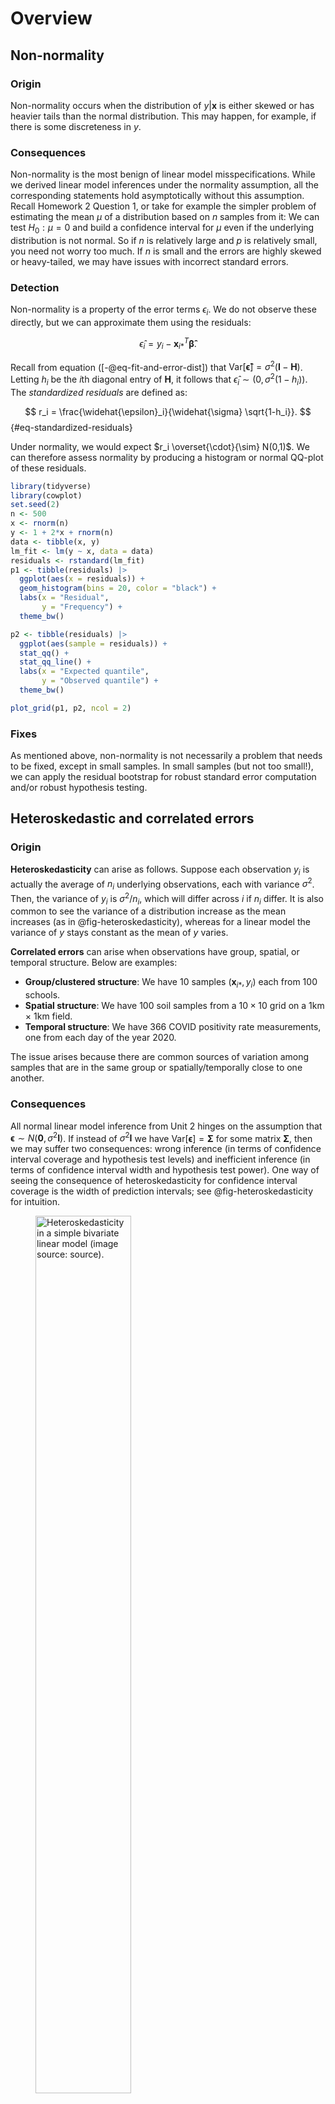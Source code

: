# Overview

## Non-normality {#sec-non-normality}

### Origin

Non-normality occurs when the distribution of $y|\boldsymbol{x}$ is either skewed or has heavier tails than the normal distribution. This may happen, for example, if there is some discreteness in $y$.

### Consequences

Non-normality is the most benign of linear model misspecifications. While we derived linear model inferences under the normality assumption, all the corresponding statements hold asymptotically without this assumption. Recall Homework 2 Question 1, or take for example the simpler problem of estimating the mean $\mu$ of a distribution based on $n$ samples from it: We can test $H_0: \mu = 0$ and build a confidence interval for $\mu$ even if the underlying distribution is not normal. So if $n$ is relatively large and $p$ is relatively small, you need not worry too much. If $n$ is small and the errors are highly skewed or heavy-tailed, we may have issues with incorrect standard errors.

### Detection

Non-normality is a property of the error terms $\epsilon_i$. We do not observe these directly, but we can approximate them using the residuals:

$$
\widehat{\epsilon}_i = y_i - \boldsymbol{x}_{i*}^T \boldsymbol{\widehat{\beta}}.
$$

Recall from equation ([-@eq-fit-and-error-dist]) that $\text{Var}[\boldsymbol{\widehat{\epsilon}}] = \sigma^2(\boldsymbol{I} - \boldsymbol{H})$. Letting $h_i$ be the $i$th diagonal entry of $\boldsymbol{H}$, it follows that $\widehat{\epsilon}_i \sim (0, \sigma^2(1-h_i))$. The *standardized residuals* are defined as:

$$
r_i = \frac{\widehat{\epsilon}_i}{\widehat{\sigma} \sqrt{1-h_i}}.
$$ {#eq-standardized-residuals}

Under normality, we would expect $r_i \overset{\cdot}{\sim} N(0,1)$. We can therefore assess normality by producing a histogram or normal QQ-plot of these residuals.

```r
library(tidyverse)
library(cowplot)
set.seed(2)
n <- 500
x <- rnorm(n)
y <- 1 + 2*x + rnorm(n)
data <- tibble(x, y)
lm_fit <- lm(y ~ x, data = data)
residuals <- rstandard(lm_fit)
p1 <- tibble(residuals) |>
  ggplot(aes(x = residuals)) +
  geom_histogram(bins = 20, color = "black") + 
  labs(x = "Residual", 
       y = "Frequency") +
  theme_bw() 

p2 <- tibble(residuals) |>
  ggplot(aes(sample = residuals)) +
  stat_qq() +
  stat_qq_line() +
  labs(x = "Expected quantile", 
       y = "Observed quantile") +
  theme_bw()

plot_grid(p1, p2, ncol = 2)
```

### Fixes

As mentioned above, non-normality is not necessarily a problem that needs to be fixed, except in small samples. In small samples (but not too small!), we can apply the residual bootstrap for robust standard error computation and/or robust hypothesis testing.

## Heteroskedastic and correlated errors {#sec-heteroskedasticity}

### Origin

**Heteroskedasticity** can arise as follows. Suppose each observation $y_i$ is actually the average of $n_i$ underlying observations, each with variance $\sigma^2$. Then, the variance of $y_i$ is $\sigma^2/n_i$, which will differ across $i$ if $n_i$ differ. It is also common to see the variance of a distribution increase as the mean increases (as in @fig-heteroskedasticity), whereas for a linear model the variance of $y$ stays constant as the mean of $y$ varies.

**Correlated errors** can arise when observations have group, spatial, or temporal structure. Below are examples:

- **Group/clustered structure**: We have 10 samples $(\boldsymbol{x}_{i*}, y_i)$ each from 100 schools.
- **Spatial structure**: We have 100 soil samples from a $10\times10$ grid on a 1km $\times$ 1km field.
- **Temporal structure**: We have 366 COVID positivity rate measurements, one from each day of the year 2020.

The issue arises because there are common sources of variation among samples that are in the same group or spatially/temporally close to one another.

### Consequences

All normal linear model inference from Unit 2 hinges on the assumption that $\boldsymbol{\epsilon} \sim N(\boldsymbol{0}, \sigma^2 \boldsymbol{I})$. If instead of $\sigma^2 \boldsymbol{I}$ we have $\text{Var}[\boldsymbol{\epsilon}] = \boldsymbol{\Sigma}$ for some matrix $\boldsymbol{\Sigma}$, then we may suffer two consequences: wrong inference (in terms of confidence interval coverage and hypothesis test levels) and inefficient inference (in terms of confidence interval width and hypothesis test power). One way of seeing the consequence of heteroskedasticity for confidence interval coverage is the width of prediction intervals; see @fig-heteroskedasticity for intuition.

![Heteroskedasticity in a simple bivariate linear model (image source: [source](http://www3.wabash.edu/econometrics/EconometricsBook/chap19.htm)).](figures/heteroskedasticity.png){#fig-heteroskedasticity width=60%}

Like with heteroskedastic errors, correlated errors can cause invalid standard errors. In particular, positively correlated errors typically cause standard errors to be smaller than they should be, leading to inflated Type-I error rates. For intuition, consider estimating the mean of a distribution based on $n$ samples. Consider the cases when these samples are independent, compared to when they are perfectly correlated. The effective sample size in the former case is $n$ and in the latter case is 1.

### Detection

Heteroskedasticity is usually assessed via the *residual plot* (@fig-residual-plots). In this plot, the standardized residuals $r_i$ ([-@eq-standardized-residuals]) are plotted against the fitted values $\widehat{\mu}_i$. In the absence of heteroskedasticity, the spread of the points around the origin should be roughly constant as a function of $\widehat{\mu}$ (@fig-residual-plots(a)). A common sign of heteroskedasticity is the fan shape where variance increases as a function of $\widehat{\mu}$ (@fig-residual-plots(c)).

![Residuals plotted against linear-model fitted values that reflect (a) model adequacy, (b) quadratic rather than linear relationship, and (c) nonconstant variance (image source: Agresti Figure 2.8).](figures/residual-plots.png){#fig-residual-plots width=100%}

Residual plots once again come in handy to detect correlated errors. Instead of plotting the standardized residuals against the fitted values, we should plot the residuals against whatever variables we think might explain variation in the response that the regression does not account for. In the presence of group structures, we can plot residuals versus group (via a boxplot); in the presence of spatial or temporal structure, we can plot residuals as a function of space or time. If the residuals show a dependency on these variables, this suggests they are correlated. This dependency can be checked via formal means as well, e.g., via an ANOVA test in the case of groups or by estimating the autocorrelation function in the case of temporal structure.

## Model bias {#sec-model-bias}

### Origin

Model bias arises when predictors are left out of the regression model:

$$
\text{assumed model: } \boldsymbol{y} = \boldsymbol{X} \boldsymbol{\beta} + \boldsymbol{\epsilon}; \quad \text{actual model: } \boldsymbol{y} = \boldsymbol{X} \boldsymbol{\beta} + \boldsymbol{Z} \boldsymbol{\gamma} + \boldsymbol{\epsilon}.
$$ {#eq-confounding}

We may not always know about or measure all the variables that impact a response $\boldsymbol{y}$.

Model bias can also arise when the predictors do not impact the response on the linear scale. For example:

$$
\text{assumed model: } \mathbb{E}[\boldsymbol{y}] = \boldsymbol{X} \boldsymbol{\beta}; \quad \text{actual model: } g(\mathbb{E}[\boldsymbol{y}]) = \boldsymbol{X} \boldsymbol{\beta}.
$$ {#eq-wrong-scale}

### Consequences

In cases of model bias, the parameters $\boldsymbol{\beta}$ in the assumed linear model lose their meanings. The least squares estimate $\boldsymbol{\widehat{\beta}}$ will be a biased estimate for the parameter we probably actually want to estimate. In the case ([-@eq-confounding]) when predictors are left out of the regression model, these additional predictors $\boldsymbol{Z}$ will act as confounders and create bias in $\boldsymbol{\widehat{\beta}}$ as an estimate of the $\boldsymbol{\beta}$ parameters in the true model, unless $\boldsymbol{X}^T \boldsymbol{Z} = 0$. As discussed in Unit 2, this can lead to misleading conclusions.

### Detection

Similarly to the detection of correlated errors, we can try to identify model bias by plotting the standardized residuals against predictors that may have been left out of the model. A good place to start is to plot standardized residuals against the predictors $\boldsymbol{X}$ (one at a time) that are in the model, since nonlinear transformations of these might have been left out. In this case, you would see something like @fig-residual-plots(b).

It is possible to formally test for model bias in cases when we have repeated observations of the response for each value of the predictor vector. In particular, suppose that $\boldsymbol{x}_{i*} = \boldsymbol{x}_c$ for $c = c(i)$ and predictor vectors $\boldsymbol{x}_1, \dots, \boldsymbol{x}_C \in \mathbb{R}^p$. Then, consider testing the following hypothesis:

$$
H_0: y_i = \boldsymbol{x}_{i*}^T \boldsymbol{\beta} + \epsilon_i \quad \text{versus} \quad H_1: y_i = \beta_{c(i)} + \epsilon_i.
$$

The model under $H_0$ (the linear model) is nested in the model for $H_1$ (the saturated model), and we can test this hypothesis using an $F$-test called the *lack of fit $F$-test*.

### Overview of fixes

To fix model bias in the case ([-@eq-confounding]), ideally we would identify the missing predictors $\boldsymbol{Z}$ and add them to the regression model. This may not always be feasible or possible. To fix model bias in the case ([-@eq-wrong-scale]), it is sometimes advocated to find a transformation $g$ (e.g., a square root or a logarithm) of $\boldsymbol{y}$ such that $\mathbb{E}[g(\boldsymbol{y})] = \boldsymbol{X} \boldsymbol{\beta}$. However, a better solution is to use a *generalized linear model*, which we will discuss starting in Unit 4.

## Outliers {#sec-outliers}

### Origin

Outliers often arise due to measurement or data entry errors. An observation can be an outlier in $\boldsymbol{x}$, in $y$, or both.

### Consequences

An outlier can have the effect of biasing the estimate $\boldsymbol{\widehat{\beta}}$. This occurs when an observation has outlying $\boldsymbol{x}$ as well as outlying $y$.

### Detection

There are a few measures associated with an observation that can be used to detect outliers, though none are perfect. The first quantity is called the *leverage*, defined as:

$$
\text{leverage of observation } i \equiv \text{corr}^2(y_i, \widehat{\mu}_i)^2.
$$

This quantity measures the extent to which the fitted value $\widehat{\mu}_i$ is sensitive to the (noise in the) observation $y_i$. It can be derived that:

$$
\text{leverage of observation } i = h_i,
$$

which is the $i$th diagonal element of the hat matrix $\boldsymbol{H}$. This is related to the fact that $\text{Var}[\widehat{\epsilon}_i] = \sigma^2(1-h_i)$. The larger the leverage, the smaller the variance of the residual, so the closer the line passes to the $i$th observation. The leverage of an observation is larger to the extent that $\boldsymbol{x}_{i*}$ is far from $\boldsymbol{\bar{x}}$. For example, in the bivariate linear model $y_i = \beta_0 + \beta_1 x_i + \epsilon_i$,

$$
h_i = \frac{1}{n} + \frac{(x_i - \bar{x})^2}{\sum_{i' = 1}^n (x_{i'} - \bar{x})^2}.
$$

Note that the average of the leverages is:

$$
\frac{1}{n}\sum_{i = 1}^n h_i = \frac{1}{n}\text{trace}(\boldsymbol{H}) = \frac{p}{n}.
$$

An observation's leverage is considered large if it is significantly larger than this, e.g., three times larger.

Note that the leverage is not a function of $y_i$, so a high-leverage point might or might not be an outlier in $y_i$ and therefore might or might not have a strong impact on the regression. To assess more directly whether an observation is *influential*, we can compare the least squares fits with and without that observation. To this end, we define the *Cook's distance*:

$$
D_i = \frac{\sum_{i' = 1}^n (\widehat{\mu}_{i'} - \widehat{\mu}^{\text{-}i}_{i'})^2}{p\widehat{\sigma}^2},
$$

where $\widehat{\mu}^{\text{-}i}_{i'} = \boldsymbol{x}_{i*}^T \boldsymbol{\widehat{\beta}}^{\text{-}i}$ and $\boldsymbol{\widehat{\beta}}^{\text{-}i}$ is the least squares estimate based on $(\boldsymbol{X}_{\text{-}i,*}, \boldsymbol{y}_{\text{-}i})$. An observation is considered influential if it has Cook's distance greater than one.

There is a connection between Cook's distance and leverage:

$$
D_i = \left(\frac{y_i - \widehat{\mu}_i}{\widehat{\sigma} \sqrt{1-h_{ii}}}\right)^2 \cdot \frac{h_{ii}}{p(1-h_{ii})}.
$$

We recognize the first term as the standardized residual; therefore a point is influential if its residual and leverage are large.

Note that Cook's distance may not successfully identify outliers. For example, if there are groups of outliers, then they will *mask* each other in the calculation of Cook's distance.

### Overview of fixes

If outliers can be detected, then the fix is to remove them from the regression. But, we need to be careful. Definitively determining whether observations are outliers can be tricky. Outlier detection can even be used as a way to commit fraud with data, as now-defunct blood testing start-up [Theranos](https://arstechnica.com/tech-policy/2021/09/cherry-picking-data-was-routine-practice-at-theranos-former-lab-worker-says/) is alleged to have done. As an alternative to removing outliers, we can fit estimators $\boldsymbol{\widehat{\beta}}$ that are less sensitive to outliers; see @sec-robust-estimation.
